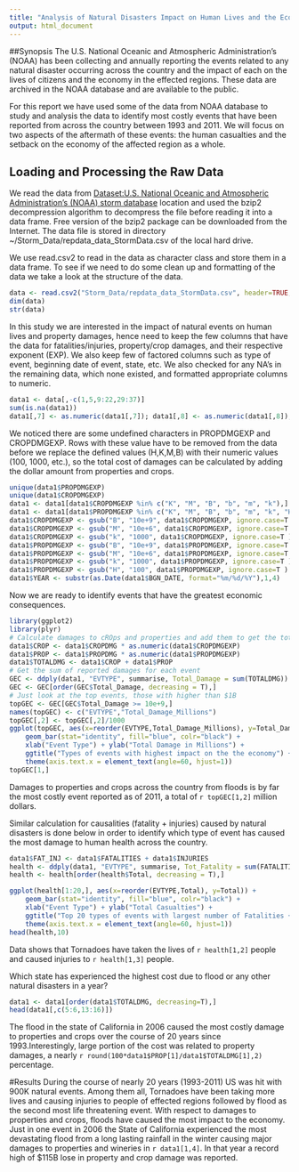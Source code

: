 ```yaml
---
title: "Analysis of Natural Disasters Impact on Human Lives and the Economy in the United States"
output: html_document
---
```


##Synopsis
The U.S. National Oceanic and Atmospheric Administration's (NOAA) has been collecting and annually reporting the events related to any natural disaster occurring across the country and the impact of each on the lives of citizens and the economy in the effected regions. These data are archived in the NOAA database and are available to the public. 

For this report we have used some of the data from NOAA database to study and analysis the data to identify most costly events that have been reported from across the country between 1993 and 2011. We will focus on two aspects of the aftermath of these events: the human casualties and the setback on the economy of the affected region as a whole.  

## Loading and Processing the Raw Data

We read the data from [Dataset:U.S. National Oceanic and Atmospheric Administration's (NOAA) storm database](https://d396qusza40orc.cloudfront.net/repdata%2Fdata%2FStormData.csv.bz2) location and used the bzip2 decompression algorithm to decompress the file before reading it into a data frame. Free version of the bzip2 package can be downloaded from the Internet. The data file is stored in directory ~/Storm_Data/repdata_data_StormData.csv of the local hard drive.

We use read.csv2 to read in the data as character class and store them in a data frame. To see if we need to do some clean up and formatting of the data we take a look at the structure of the data.     

```r
data <- read.csv2("Storm_Data/repdata_data_StormData.csv", header=TRUE, sep = ",", colClasses = "character")
dim(data)
str(data)
```
In this study we are interested in the impact of natural events on human lives and property damages, hence need to keep the few columns that have the data for fatalities/injuries, property/crop damages, and their respective exponent (EXP). We also keep few of factored columns such as type of event, beginning date of event, state, etc. We also checked for any NA's in the remaining data, which none existed, and formatted appropriate columns to numeric. 

```r
data1 <- data[,-c(1,5,9:22,29:37)]
sum(is.na(data1))
data1[,7] <- as.numeric(data1[,7]); data1[,8] <- as.numeric(data1[,8]); data1[,9] <- as.numeric(data1[,9]); data1[,11] <- as.numeric(data1[,11])
```

We noticed there are some undefined characters in PROPDMGEXP and CROPDMGEXP. Rows with these value have to be removed from the data before we replace the defined values (H,K,M,B) with their numeric values (100, 1000, etc.), so the total cost of damages can be calculated by adding the dollar amount from properties and crops.  

```r
unique(data1$PROPDMGEXP)
unique(data1$CROPDMGEXP)
data1 <- data1[data1$CROPDMGEXP %in% c("K", "M", "B", "b", "m", "k"),]
data1 <- data1[data1$PROPDMGEXP %in% c("K", "M", "B", "b", "m", "k", "H", "h"),]
data1$CROPDMGEXP <- gsub("B", "10e+9", data1$CROPDMGEXP, ignore.case=T )
data1$CROPDMGEXP <- gsub("M", "10e+6", data1$CROPDMGEXP, ignore.case=T )
data1$CROPDMGEXP <- gsub("k", "1000", data1$CROPDMGEXP, ignore.case=T )
data1$PROPDMGEXP <- gsub("B", "10e+9", data1$PROPDMGEXP, ignore.case=T )
data1$PROPDMGEXP <- gsub("M", "10e+6", data1$PROPDMGEXP, ignore.case=T )
data1$PROPDMGEXP <- gsub("k", "1000", data1$PROPDMGEXP, ignore.case=T )
data1$PROPDMGEXP <- gsub("H", "100", data1$PROPDMGEXP, ignore.case=T )
data1$YEAR <- substr(as.Date(data1$BGN_DATE, format="%m/%d/%Y"),1,4)
```
Now we are ready to identify events that have the greatest economic consequences.

```r
library(ggplot2)
library(plyr)
# Calculate damages to cROps and properties and add them to get the total damage (TOTALDMG)
data1$CROP <- data1$CROPDMG * as.numeric(data1$CROPDMGEXP)
data1$PROP <- data1$PROPDMG * as.numeric(data1$PROPDMGEXP)
data1$TOTALDMG <- data1$CROP + data1$PROP
# Get the sum of reported damages for each event
GEC <- ddply(data1, "EVTYPE", summarise, Total_Damage = sum(TOTALDMG))
GEC <- GEC[order(GEC$Total_Damage, decreasing = T),]
# Just look at the top events, those with higher than $1B
topGEC <- GEC[GEC$Total_Damage >= 10e+9,]  
names(topGEC) <- c("EVTYPE","Total_Damage_Millions")
topGEC[,2] <- topGEC[,2]/1000
ggplot(topGEC, aes(x=reorder(EVTYPE,Total_Damage_Millions), y=Total_Damage_Millions)) +
    geom_bar(stat="identity", fill="blue", colr="black") + 
    xlab("Event Type") + ylab("Total Damage in Millions") +
    ggtitle("Types of events with highest impact on the the economy") +
    theme(axis.text.x = element_text(angle=60, hjust=1))
topGEC[1,]
```

Damages to properties and crops across the country from floods is by far the most costly event reported as of 2011, a total of `r topGEC[1,2]` million dollars. 

Similar calculation for causalities (fatality + injuries) caused by natural disasters is done below in order to identify which type of event has caused the most damage to human health across the country. 

```r
data1$FAT_INJ <- data1$FATALITIES + data1$INJURIES
health <- ddply(data1, "EVTYPE", summarise, Tot_Fatality = sum(FATALITIES), Tot_INJURIES = sum(INJURIES), Total = sum(FAT_INJ))
health <- health[order(health$Total, decreasing = T),]

ggplot(health[1:20,], aes(x=reorder(EVTYPE,Total), y=Total)) +
    geom_bar(stat="identity", fill="blue", colr="black") +
    xlab("Event Type") + ylab("Total Casualties") +
    ggtitle("Top 20 types of events with largest number of Fatalities + Injuries") +
    theme(axis.text.x = element_text(angle=60, hjust=1))
head(health,10)
```
Data shows that Tornadoes have taken the lives of `r health[1,2]` people and caused injuries to  `r health[1,3]` people. 

Which state has experienced the highest cost due to flood or any other natural disasters in a year?
```r
data1 <- data1[order(data1$TOTALDMG, decreasing=T),]
head(data1[,c(5:6,13:16)])
```
The flood in the state of California in 2006 caused the most costly damage to properties and crops over the course of 20 years since 1993.Interestingly, large portion of the cost was related to property damages, a nearly `r round(100*data1$PROP[1]/data1$TOTALDMG[1],2)` percentage.

#Results
During the course of nearly 20 years (1993-2011) US was hit with 900K natural events. Among them all, Tornadoes have been taking more lives and causing injuries to people of effected regions followed by flood as the second most life threatening event. With respect to damages to properties and crops, floods have caused the most impact to the economy. Just in one event in 2006 the State of California experienced the most devastating flood from a long lasting rainfall in the winter causing major damages to properties and wineries in `r data1[1,4]`. In that year a record high of $115B lose in property and crop damage was reported. 
